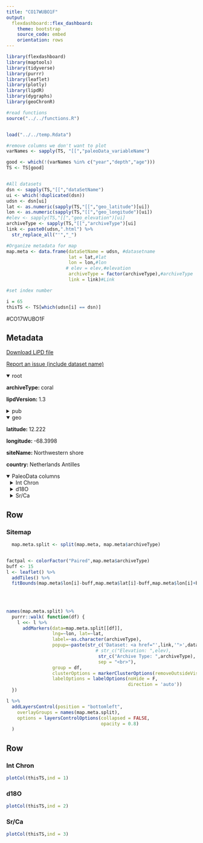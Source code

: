 ```yaml
---
title: "CO17WUBO1F"
output: 
  flexdashboard::flex_dashboard:
    theme: bootstrap
    source_code: embed
    orientation: rows
---
```


```r
library(flexdashboard)
library(maptools)
library(tidyverse)
library(purrr)
library(leaflet)
library(plotly)
library(lipdR)
library(dygraphs)
library(geoChronR)

#read functions
source("../../functions.R")


load("../../temp.Rdata")

#remove columns we don't want to plot
varNames <- sapply(TS, "[[","paleoData_variableName")

good <- which(!(varNames %in% c("year","depth","age")))
TS <- TS[good]


#All datasets
dsn <- sapply(TS,"[[","dataSetName")
ui <- which(!duplicated(dsn))
udsn <- dsn[ui]
lat <- as.numeric(sapply(TS,"[[","geo_latitude")[ui])
lon <- as.numeric(sapply(TS,"[[","geo_longitude")[ui])
#elev <- sapply(TS,"[[","geo_elevation")[ui]
archiveType <- sapply(TS,"[[","archiveType")[ui]
link <- paste0(udsn,".html") %>% 
  str_replace_all("'","_")

#Organize metadata for map
map.meta <- data.frame(dataSetName = udsn, #datasetname
                       lat = lat,#lat
                       lon = lon,#lon
                      # elev = elev,#elevation
                       archiveType = factor(archiveType),#archiveType
                       link = link)#Link

#set index number

i = 65
thisTS <- TS[which(udsn[i] == dsn)]
```
#CO17WUBO1F

Metadata {.sidebar}
-------------------------------------
[Download LiPD file](CO17WUBO1F.lpd)
            

[Report an issue (include dataset name)](https://github.com/nickmckay/LiPDverse/issues)

<details open style="margin-left: 0px">
<summary>root</summary>
<p style="margin-left: 0px"><strong>archiveType: </strong>coral
<p style="margin-left: 0px"><strong>lipdVersion: </strong>1.3
</details>
<details>
<summary>pub</summary>
<details style="margin-left: 10px">
<summary>pub1</summary>
<p style="margin-left: 10px"><strong>journal: </strong>Scientific Reports
<p style="margin-left: 10px"><strong>volume: </strong>7
<p style="margin-left: 10px"><strong>pages: </strong>15825
<p style="margin-left: 10px"><strong>title: </strong>Changes to Yucatán Peninsula precipitation associated with salinity and temperature extremes of the Caribbean Sea during the Maya civilization collapse
<p style="margin-left: 10px"><strong>DOI: </strong>10.1038/s41598-017-15942-0
</details>
</details>
<details open style="margin-left: 0px">
<summary>geo</summary>
<p style="margin-left: 0px"><strong>latitude: </strong>12.222
<p style="margin-left: 0px"><strong>longitude: </strong>-68.3998
<p style="margin-left: 0px"><strong>siteName: </strong>Northwestern shore
<p style="margin-left: 0px"><strong>country: </strong>Netherlands Antilles
</details>
<details open>
<summary>PaleoData columns</summary>
<details style="margin-left: 10px">
<summary>Int Chron</summary>
<p style="margin-left: 10px"><strong>TSid: </strong>WEBa97612cc22222
<p style="margin-left: 10px"><strong>variableName: </strong>Int Chron
<p style="margin-left: 10px"><strong>units: </strong>years
<p style="margin-left: 10px"><strong>description: </strong>Floating chronology for U-Th fossil corals
</details>
<details style="margin-left: 10px">
<summary>d18O</summary>
<p style="margin-left: 10px"><strong>TSid: </strong>WEB44d2f1ea22222
<p style="margin-left: 10px"><strong>variableName: </strong>d18O
<p style="margin-left: 10px"><strong>units: </strong>per mil
</details>
<details style="margin-left: 10px">
<summary>Sr/Ca</summary>
<p style="margin-left: 10px"><strong>TSid: </strong>WEBbac6c4f722222
<p style="margin-left: 10px"><strong>variableName: </strong>Sr/Ca
<p style="margin-left: 10px"><strong>units: </strong>mmol/mol
<p style="margin-left: 10px"><strong>description: </strong>

</details>

Row
-----------------------------------------------------------------------

### Sitemap

```r
  map.meta.split <- split(map.meta, map.meta$archiveType)


factpal <- colorFactor("Paired",map.meta$archiveType)
buff <- 15
l <- leaflet() %>% 
  addTiles() %>% 
  fitBounds(map.meta$lon[i]-buff,map.meta$lat[i]-buff,map.meta$lon[i]+buff,map.meta$lat[i]+buff)
  

  
  
names(map.meta.split) %>%
  purrr::walk( function(df) {
    l <<- l %>%
      addMarkers(data=map.meta.split[[df]],
                 lng=~lon, lat=~lat,
                 label=~as.character(archiveType),
                 popup=~paste(str_c('Dataset: <a href="',link,'">',dataSetName,'</a>'),
                                 # str_c("Elevation: ",elev),
                                  str_c("Archive Type: ",archiveType),
                                  sep = "<br>"),
                 group = df,
                 clusterOptions = markerClusterOptions(removeOutsideVisibleBounds = F),
                 labelOptions = labelOptions(noHide = F,
                                             direction = 'auto'))
  })

l %>%
  addLayersControl(position = "bottomleft",
    overlayGroups = names(map.meta.split),
    options = layersControlOptions(collapsed = FALSE,
                                   opacity = 0.8)
  )
```

Row {.tabset .tabset-fade}
-----------------------------------------------------------------------

### Int Chron
```r
plotCol(thisTS,ind = 1)
```

### d18O
```r
plotCol(thisTS,ind = 2)
```

### Sr/Ca
```r
plotCol(thisTS,ind = 3)
```
